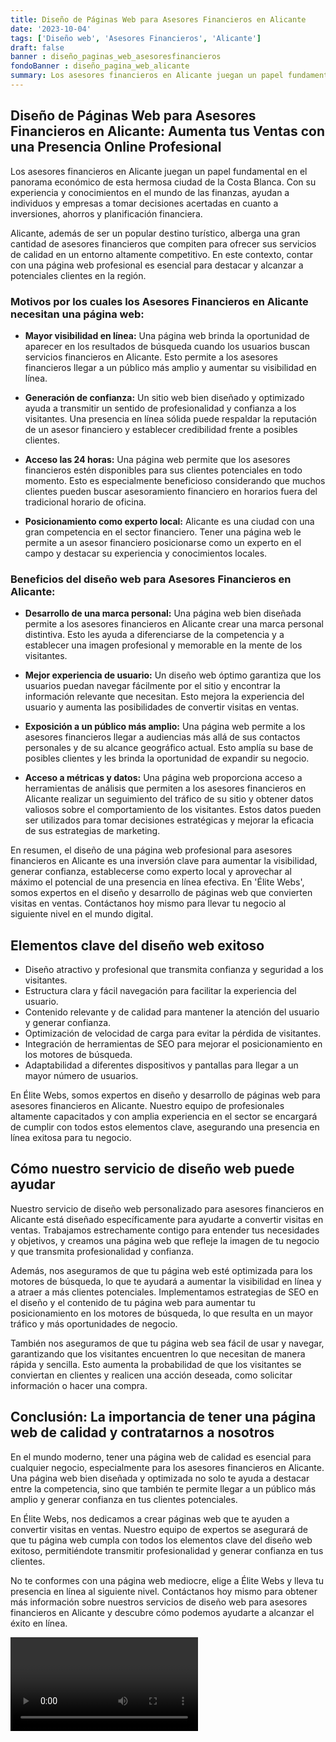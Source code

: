 ```yaml
---
title: Diseño de Páginas Web para Asesores Financieros en Alicante
date: '2023-10-04'
tags: ['Diseño web', 'Asesores Financieros', 'Alicante']
draft: false
banner : diseño_paginas_web_asesoresfinancieros
fondoBanner : diseño_pagina_web_alicante
summary: Los asesores financieros en Alicante juegan un papel fundamental en el panorama económico de esta hermosa ciudad de la Costa Blanca. Con su experiencia y conocimientos en el mundo de las finanzas, ayudan a individuos y empresas a tomar decisiones acertadas en cuanto a inversiones, ahorros y planificación financiera.
---
```


## **Diseño de Páginas Web para Asesores Financieros en Alicante: Aumenta tus Ventas con una Presencia Online Profesional**

Los asesores financieros en Alicante juegan un papel fundamental en el panorama económico de esta hermosa ciudad de la Costa Blanca. Con su experiencia y conocimientos en el mundo de las finanzas, ayudan a individuos y empresas a tomar decisiones acertadas en cuanto a inversiones, ahorros y planificación financiera.

Alicante, además de ser un popular destino turístico, alberga una gran cantidad de asesores financieros que compiten para ofrecer sus servicios de calidad en un entorno altamente competitivo. En este contexto, contar con una página web profesional es esencial para destacar y alcanzar a potenciales clientes en la región.

### **Motivos por los cuales los Asesores Financieros en Alicante necesitan una página web:**

- **Mayor visibilidad en línea:** Una página web brinda la oportunidad de aparecer en los resultados de búsqueda cuando los usuarios buscan servicios financieros en Alicante. Esto permite a los asesores financieros llegar a un público más amplio y aumentar su visibilidad en línea.

- **Generación de confianza:** Un sitio web bien diseñado y optimizado ayuda a transmitir un sentido de profesionalidad y confianza a los visitantes. Una presencia en línea sólida puede respaldar la reputación de un asesor financiero y establecer credibilidad frente a posibles clientes.

- **Acceso las 24 horas:** Una página web permite que los asesores financieros estén disponibles para sus clientes potenciales en todo momento. Esto es especialmente beneficioso considerando que muchos clientes pueden buscar asesoramiento financiero en horarios fuera del tradicional horario de oficina.

- **Posicionamiento como experto local:** Alicante es una ciudad con una gran competencia en el sector financiero. Tener una página web le permite a un asesor financiero posicionarse como un experto en el campo y destacar su experiencia y conocimientos locales.

### **Beneficios del diseño web para Asesores Financieros en Alicante:**

- **Desarrollo de una marca personal:** Una página web bien diseñada permite a los asesores financieros en Alicante crear una marca personal distintiva. Esto les ayuda a diferenciarse de la competencia y a establecer una imagen profesional y memorable en la mente de los visitantes.

- **Mejor experiencia de usuario:** Un diseño web óptimo garantiza que los usuarios puedan navegar fácilmente por el sitio y encontrar la información relevante que necesitan. Esto mejora la experiencia del usuario y aumenta las posibilidades de convertir visitas en ventas.

- **Exposición a un público más amplio:** Una página web permite a los asesores financieros llegar a audiencias más allá de sus contactos personales y de su alcance geográfico actual. Esto amplía su base de posibles clientes y les brinda la oportunidad de expandir su negocio.

- **Acceso a métricas y datos:** Una página web proporciona acceso a herramientas de análisis que permiten a los asesores financieros en Alicante realizar un seguimiento del tráfico de su sitio y obtener datos valiosos sobre el comportamiento de los visitantes. Estos datos pueden ser utilizados para tomar decisiones estratégicas y mejorar la eficacia de sus estrategias de marketing.

En resumen, el diseño de una página web profesional para asesores financieros en Alicante es una inversión clave para aumentar la visibilidad, generar confianza, establecerse como experto local y aprovechar al máximo el potencial de una presencia en línea efectiva. En 'Élite Webs', somos expertos en el diseño y desarrollo de páginas web que convierten visitas en ventas. Contáctanos hoy mismo para llevar tu negocio al siguiente nivel en el mundo digital.

<GifSeo />

<Cta />

## Elementos clave del diseño web exitoso

- Diseño atractivo y profesional que transmita confianza y seguridad a los visitantes.
- Estructura clara y fácil navegación para facilitar la experiencia del usuario.
- Contenido relevante y de calidad para mantener la atención del usuario y generar confianza.
- Optimización de velocidad de carga para evitar la pérdida de visitantes.
- Integración de herramientas de SEO para mejorar el posicionamiento en los motores de búsqueda.
- Adaptabilidad a diferentes dispositivos y pantallas para llegar a un mayor número de usuarios.

En Élite Webs, somos expertos en diseño y desarrollo de páginas web para asesores financieros en Alicante. Nuestro equipo de profesionales altamente capacitados y con amplia experiencia en el sector se encargará de cumplir con todos estos elementos clave, asegurando una presencia en línea exitosa para tu negocio.

## Cómo nuestro servicio de diseño web puede ayudar

Nuestro servicio de diseño web personalizado para asesores financieros en Alicante está diseñado específicamente para ayudarte a convertir visitas en ventas. Trabajamos estrechamente contigo para entender tus necesidades y objetivos, y creamos una página web que refleje la imagen de tu negocio y que transmita profesionalidad y confianza.

Además, nos aseguramos de que tu página web esté optimizada para los motores de búsqueda, lo que te ayudará a aumentar la visibilidad en línea y a atraer a más clientes potenciales. Implementamos estrategias de SEO en el diseño y el contenido de tu página web para aumentar tu posicionamiento en los motores de búsqueda, lo que resulta en un mayor tráfico y más oportunidades de negocio.

También nos aseguramos de que tu página web sea fácil de usar y navegar, garantizando que los visitantes encuentren lo que necesitan de manera rápida y sencilla. Esto aumenta la probabilidad de que los visitantes se conviertan en clientes y realicen una acción deseada, como solicitar información o hacer una compra.

## Conclusión: La importancia de tener una página web de calidad y contratarnos a nosotros

En el mundo moderno, tener una página web de calidad es esencial para cualquier negocio, especialmente para los asesores financieros en Alicante. Una página web bien diseñada y optimizada no solo te ayuda a destacar entre la competencia, sino que también te permite llegar a un público más amplio y generar confianza en tus clientes potenciales.

En Élite Webs, nos dedicamos a crear páginas web que te ayuden a convertir visitas en ventas. Nuestro equipo de expertos se asegurará de que tu página web cumpla con todos los elementos clave del diseño web exitoso, permitiéndote transmitir profesionalidad y generar confianza en tus clientes.

No te conformes con una página web mediocre, elige a Élite Webs y lleva tu presencia en línea al siguiente nivel. Contáctanos hoy mismo para obtener más información sobre nuestros servicios de diseño web para asesores financieros en Alicante y descubre cómo podemos ayudarte a alcanzar el éxito en línea.

<Video />

<CtaBot job='Asesores Financieros' city='Alicante'/>

<Gmaps query='Alicante+españa+maps' />